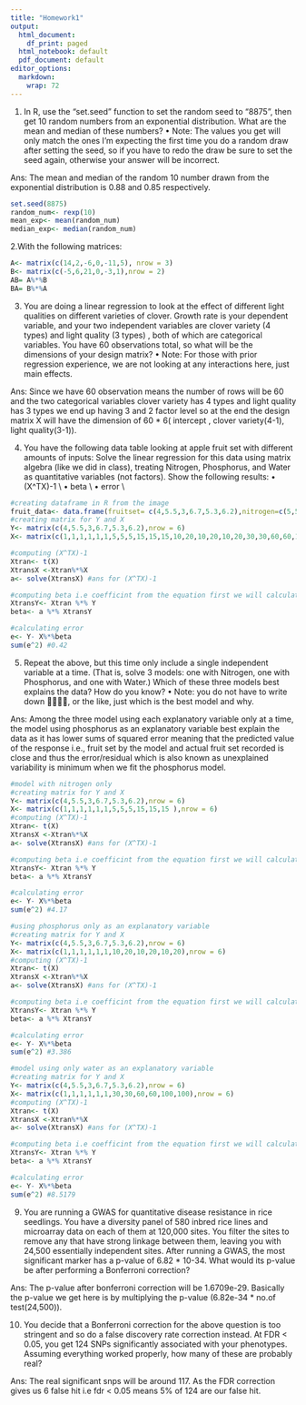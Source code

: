 ```yaml
---
title: "Homework1"
output:
  html_document:
    df_print: paged
  html_notebook: default
  pdf_document: default
editor_options:
  markdown:
    wrap: 72
---
```


1.  In R, use the "set.seed" function to set the random seed to "8875",
    then get 10 random numbers from an exponential distribution. What
    are the mean and median of these numbers? • Note: The values you get
    will only match the ones I'm expecting the first time you do a
    random draw after setting the seed, so if you have to redo the draw
    be sure to set the seed again, otherwise your answer will be
    incorrect.

Ans: The mean and median of the random 10 number drawn from the
exponential distribution is 0.88 and 0.85 respectively.

```r
set.seed(8875)
random_num<- rexp(10)
mean_exp<- mean(random_num)
median_exp<- median(random_num)
```

2.With the following matrices:

```r
A<- matrix(c(14,2,-6,0,-11,5), nrow = 3)
B<- matrix(c(-5,6,21,0,-3,1),nrow = 2)
AB= A%*%B
BA= B%*%A
```

3.  You are doing a linear regression to look at the effect of different
    light qualities on different varieties of clover. Growth rate is
    your dependent variable, and your two independent variables are
    clover variety (4 types) and light quality (3 types) , both of which
    are categorical variables. You have 60 observations total, so what
    will be the dimensions of your design matrix? • Note: For those with
    prior regression experience, we are not looking at any interactions
    here, just main effects.

Ans: Since we have 60 observation means the number of rows will be 60
and the two categorical variables clover variety has 4 types and light
quality has 3 types we end up having 3 and 2 factor level so at the end
the design matrix X will have the dimension of 60 * 6( intercept ,
clover variety(4-1), light quality(3-1)).

4.  You have the following data table looking at apple fruit set with
    different amounts of inputs: Solve the linear regression for this
    data using matrix algebra (like we did in class), treating Nitrogen,
    Phosphorus, and Water as quantitative variables (not factors). Show
    the following results: 
    • (X^TX)-1 \\
    • beta  \\
    • error \\
    
```r
#creating dataframe in R from the image 
fruit_data<- data.frame(fruitset= c(4,5.5,3,6.7,5.3,6.2),nitrogen=c(5,5,5,15,15,15), phosphorus=c(10,20,10,20,10,20),water=c(30,30,60,60,100,100))
#creating matrix for Y and X 
Y<- matrix(c(4,5.5,3,6.7,5.3,6.2),nrow = 6)
X<- matrix(c(1,1,1,1,1,1,5,5,5,15,15,15,10,20,10,20,10,20,30,30,60,60,100,100 ),nrow = 6)

#computing (X^TX)-1
Xtran<- t(X)
XtransX <-Xtran%*%X
a<- solve(XtransX) #ans for (X^TX)-1

#computing beta i.e coefficint from the equation first we will calculate X^trans * Y
XtransY<- Xtran %*% Y
beta<- a %*% XtransY

#calculating error
e<- Y- X%*%beta
sum(e^2) #0.42

```

5.	Repeat the above, but this time only include a single independent variable at a time. (That is, solve 3 models: one with Nitrogen, one with Phosphorus, and one with Water.) Which of these three models best explains the data? How do you know?
•	Note: you do not have to write down , or the like, just which is the best model and why.

Ans: Among the three model using each explanatory variable only at a time, the model using phosphorus as an explanatory variable best explain the data as it has lower sums of squared error meaning that the predicted value of the response i.e., fruit set by the model and actual fruit set recorded is close and thus the error/residual which is also known as unexplained variability is minimum when we fit the phosphorus model. 

```r
#model with nitrogen only
#creating matrix for Y and X 
Y<- matrix(c(4,5.5,3,6.7,5.3,6.2),nrow = 6)
X<- matrix(c(1,1,1,1,1,1,5,5,5,15,15,15 ),nrow = 6)
#computing (X^TX)-1
Xtran<- t(X)
XtransX <-Xtran%*%X
a<- solve(XtransX) #ans for (X^TX)-1

#computing beta i.e coefficint from the equation first we will calculate X^trans * Y
XtransY<- Xtran %*% Y
beta<- a %*% XtransY

#calculating error
e<- Y- X%*%beta
sum(e^2) #4.17

#using phosphorus only as an explanatory variable
#creating matrix for Y and X 
Y<- matrix(c(4,5.5,3,6.7,5.3,6.2),nrow = 6)
X<- matrix(c(1,1,1,1,1,1,10,20,10,20,10,20),nrow = 6)
#computing (X^TX)-1
Xtran<- t(X)
XtransX <-Xtran%*%X
a<- solve(XtransX) #ans for (X^TX)-1

#computing beta i.e coefficint from the equation first we will calculate X^trans * Y
XtransY<- Xtran %*% Y
beta<- a %*% XtransY

#calculating error
e<- Y- X%*%beta
sum(e^2) #3.386

#model using only water as an explanatory variable
#creating matrix for Y and X 
Y<- matrix(c(4,5.5,3,6.7,5.3,6.2),nrow = 6)
X<- matrix(c(1,1,1,1,1,1,30,30,60,60,100,100),nrow = 6)
#computing (X^TX)-1
Xtran<- t(X)
XtransX <-Xtran%*%X
a<- solve(XtransX) #ans for (X^TX)-1

#computing beta i.e coefficint from the equation first we will calculate X^trans * Y
XtransY<- Xtran %*% Y
beta<- a %*% XtransY

#calculating error
e<- Y- X%*%beta
sum(e^2) #8.5179


```



9.	You are running a GWAS for quantitative disease resistance in rice seedlings. You have a diversity panel of 580 inbred rice lines and microarray data on each of them at 120,000 sites. You filter the sites to remove any that have strong linkage between them, leaving you with 24,500 essentially independent sites. After running a GWAS, the most significant marker has a p-value of 6.82 * 10-34. What would its p-value be after performing a Bonferroni correction?<br>

Ans: The p-value after bonferroni correction will be 1.6709e-29. Basically the p-value we get here is by multiplying the p-value (6.82e-34 * no.of test(24,500)).

10.	You decide that a Bonferroni correction for the above question is too stringent and so do a false discovery rate correction instead. At FDR < 0.05, you get 124 SNPs significantly associated with your phenotypes. Assuming everything worked properly, how many of these are probably real?<br>

Ans: The real significant snps will be around 117. As the FDR correction gives us 6 false hit i.e fdr < 0.05 means 5% of 124 are our false hit.


